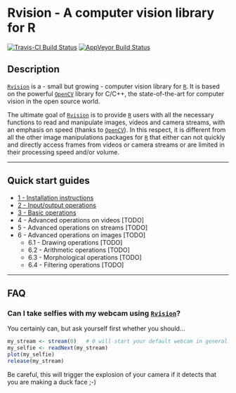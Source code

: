 # Rvision - A computer vision library for R

[![Travis-CI Build Status](https://travis-ci.org/swarm-lab/Rvision.svg?branch=master)](https://travis-ci.org/swarm-lab/Rvision)
[![AppVeyor Build Status](https://ci.appveyor.com/api/projects/status/github/swarm-lab/Rvision?branch=master&svg=true)](https://ci.appveyor.com/project/swarm-lab/Rvision)

## Description

[`Rvision`](https://github.com/swarm-lab/Rvision) is a - small but growing - 
computer vision library for [`R`](https://cran.r-project.org). It is based on 
the powerful [`OpenCV`](http://opencv.org/) library for C/C++, the state-of-the-art
for computer vision in the open source world. 

The ultimate goal of [`Rvision`](https://github.com/swarm-lab/Rvision) is to 
provide [`R`](https://cran.r-project.org) users with all the necessary functions 
to read and manipulate images, videos and camera streams, with an emphasis on 
speed (thanks to [`OpenCV`](http://opencv.org/)). In this respect, it is different
from all the other image manipulations packages for [`R`](https://cran.r-project.org)
that either can not quickly and directly access frames from videos or camera 
streams or are limited in their processing speed and/or volume. 

---

## Quick start guides 

+ [1 - Installation instructions](/Rvision/articles/1_install.html)
+ [2 - Input/output operations](/Rvision/articles/2_io.html)
+ [3 - Basic operations](/Rvision/articles/3_basic.html)
+ 4 - Advanced operations on videos [TODO]
+ 5 - Advanced operations on streams [TODO]
+ 6 - Advanced operations on images [TODO]
    + 6.1 - Drawing operations [TODO]
    + 6.2 - Arithmetic operations [TODO]
    + 6.3 - Morphological operations [TODO]
    + 6.4 - Filtering operations [TODO]

--- 

## FAQ

### Can I take selfies with my webcam using [`Rvision`](https://github.com/swarm-lab/Rvision)?

You certainly can, but ask yourself first whether you should...

```r
my_stream <- stream(0)   # 0 will start your default webcam in general. 
my_selfie <- readNext(my_stream)
plot(my_selfie)
release(my_stream)
```

Be careful, this will trigger the explosion of your camera if it detects that 
you are making a duck face ;-)
